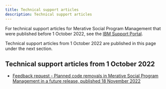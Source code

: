```yaml
---
title: Technical support articles
description: Technical support articles
---
```


For technical support articles for Merative Social Program Management that were published before 1 October 2022, see the [IBM Support Portal](https://www.ibm.com/mysupport/s/?language=en_US).

Technical support articles from 1 October 2022 are published in this page under the next section.

## Technical support articles from 1 October 2022

* [Feedback request - Planned code removals in Merative Social Program Management in a future release, published 18 November 2022](/pdf/supportarticles/spmfeedbackplannedcoderemovalsfuturerelease.pdf)

